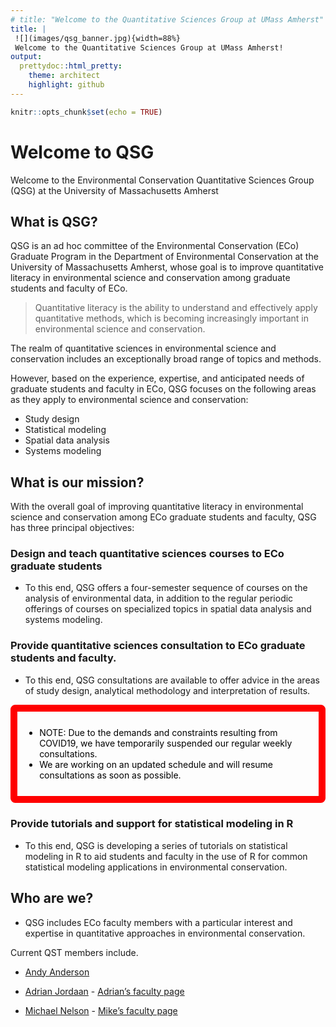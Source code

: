 ```yaml
---
# title: "Welcome to the Quantitative Sciences Group at UMass Amherst"
title: |
 ![](images/qsg_banner.jpg){width=88%} 
 Welcome to the Quantitative Sciences Group at UMass Amherst!
output:
  prettydoc::html_pretty:
    theme: architect
    highlight: github
---
```


```r
knitr::opts_chunk$set(echo = TRUE)
```

<style type="text/css" rel="stylesheet">
body {
  background-image: `r here::here("images", "qsg_banner.jpg")`;
  background-repeat: no-repeat;
  background-size: 100%;
}

.redborder   { border-radius: 0.2cm; padding: 0.3cm; border: 0.3cm solid #FF0000; color: rgba(0,0,0,1); }
</style>


# Welcome to QSG

Welcome to the Environmental Conservation Quantitative Sciences Group (QSG) at the University of Massachusetts Amherst




## What is QSG?

QSG is an ad hoc committee of the Environmental Conservation (ECo) Graduate Program in the Department of Environmental Conservation at the University of Massachusetts Amherst, whose goal is to improve quantitative literacy in environmental science and conservation among graduate students and faculty of ECo. 

> Quantitative literacy is the ability to understand and effectively apply quantitative methods, which is becoming increasingly important in environmental science and conservation.

The realm of quantitative sciences in environmental science and conservation includes an exceptionally broad range of topics and methods.

However, based on the experience, expertise, and anticipated needs of graduate students and faculty in ECo, QSG focuses on the following areas as they apply to environmental science and conservation:

- Study design
- Statistical modeling
- Spatial data analysis
- Systems modeling



## What is our mission?

With the overall goal of improving quantitative literacy in environmental science and conservation among ECo graduate students and faculty, QSG has three principal objectives:

### Design and teach quantitative sciences courses to ECo graduate students

- To this end, QSG offers a four-semester sequence of courses on the analysis of environmental data, in addition to the regular periodic offerings of courses on specialized topics in spatial data analysis and systems modeling.


### Provide quantitative sciences consultation to ECo graduate students and faculty.

- To this end, QSG consultations are available to offer advice in the areas of study design, analytical methodology and interpretation of results. 

<div class="redborder">
- NOTE: Due to the demands and constraints resulting from COVID19, we have temporarily suspended our regular weekly consultations.
- We are working on an updated schedule and will resume consultations as soon as possible.
</div>




### Provide tutorials and support for statistical modeling in R

- To this end, QSG is developing a series of tutorials on statistical modeling in R to aid students and faculty in the use of R for common statistical modeling applications in environmental conservation. 


## Who are we?

- QSG includes ECo faculty members with a particular interest and expertise in quantitative approaches in environmental conservation.

Current QST members include.

- [Andy Anderson](mailto:anderson@umass.edu)

<!-- - [Brian Cheng](mailto:bscheng@umass.edu) - [Brian's faculty page](https://eco.umass.edu/people/faculty/cheng-brian-s/) -->

<!-- - [John Finn](mailto:finn@eco.umass.edu) - [John's faculty page](https://eco.umass.edu/people/faculty/finn-john-t/) -->

- [Adrian Jordaan](mailto:ajordaan@umass.edu) - [Adrian's faculty page](https://eco.umass.edu/people/faculty/jordaan-adrian/)

<!-- - [Malcolm Itter](mailto:mitter@umass.edu) - [Malcolm's faculty page](https://eco.umass.edu/people/faculty/itter-malcolm/) -->

<!-- - [Meghan MacLean](mailto:mgmaclean@umass.edu) - [Meg's faculty page](https://eco.umass.edu/people/faculty/maclean-meghan-graham/)\ -->

- [Michael Nelson](mailto:michaelnelso@umass.edu) - [Mike's faculty page](https://eco.umass.edu/people/faculty/nelson-michael/)
<!-- Ethan Plunkett <eplunkett@eco.umass.edu>[Ethan's faculty page](https://eco.umass.edu/people/professional-staff/plunkett-ethan/) -->
 


<!-- ### While QSG consultations are suspended, please direct all questions to Michael Nelson: michaelnelso@umass.edu -->

